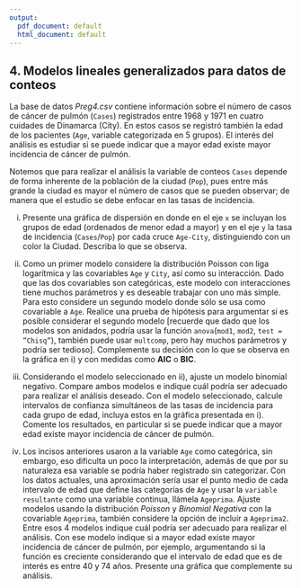 ```yaml
---
output:
  pdf_document: default
  html_document: default
---
```

## 4. Modelos lineales generalizados para datos de conteos

La base de datos _Preg4.csv_ contiene información sobre el número de casos de cáncer de pulmón (`Cases`) registrados entre 1968 y 1971
en cuatro cuidades de Dinamarca (City).
En estos casos se registró también la edad de los pacientes
(`Age`, variable categorizada en 5 grupos).
El interés del análisis es estudiar si se puede indicar que
a mayor edad existe mayor incidencia de cáncer de pulmón.

Notemos que para realizar el análisis la variable de conteos `Cases` depende de forma inherente de la población de la ciudad (`Pop`),
pues entre más grande la ciudad es mayor el número de casos que se pueden observar;
de manera que el estudio se debe enfocar en las tasas de incidencia.

i. Presente una gráfica de dispersión en donde en el eje `x` se incluyan los grupos de edad (ordenados de menor edad a mayor) y en el eje `y` la tasa de incidencia (`Cases`/`Pop`) por cada cruce `Age-City`,
distinguiendo con un color la Ciudad.
Describa lo que se observa.

ii. Como un primer modelo considere la distribución Poisson con liga logarítmica y las covariables `Age` y `City`, así como su interacción.
Dado que las dos covariables son categóricas,
este modelo con interacciones tiene muchos parámetros y es deseable trabajar con uno más simple.
Para esto considere un segundo modelo donde sólo se usa como covariable a `Age`.
Realice una prueba de hipótesis para argumentar si es posible considerar el segundo modelo
[recuerde que dado que los modelos son anidados, podría
usar la función `anova`(`mod1`, `mod2`, `test = ”Chisq”`),
también puede usar `multcomp`, pero hay muchos parámetros y podría ser tedioso].
Complemente su decisión con lo que se observa en la gráfica en i) y
con medidas como **AIC** o **BIC**.

iii. Considerando el modelo seleccionado en ii),
ajuste un modelo binomial negativo.
Compare ambos modelos e indique cuál podría ser adecuado para realizar el análisis deseado.
Con el modelo seleccionado,
calcule intervalos de confianza simultáneos de las tasas de incidencia para cada grupo de edad,
incluya estos en la gráfica presentada en i).
Comente los resultados,
en particular si se puede indicar que a mayor edad existe mayor incidencia de cáncer de pulmón.

iv. Los incisos anteriores usaron a la variable `Age` como categórica, sin embargo,
eso dificulta un poco la interpretación,
además de que por su naturaleza esa variable se podría haber registrado sin categorizar.
Con los datos actuales,
una aproximación sería usar el punto medio de cada intervalo de edad que define las categorías de `Age` y usar la `variable resultante` como una variable continua,
llámela `Ageprima`.
Ajuste modelos usando la distribución _Poisson_ y _Binomial Negativa_ con la covariable `Ageprima`,
también considere la opción de incluir a `Ageprima2`.
Entre esos 4 modelos indique cuál podría ser adecuado para realizar el análisis.
Con ese modelo indique si a mayor edad existe mayor incidencia de cáncer de pulmón,
por ejemplo,
argumentando si la función es creciente considerando que el intervalo de edad que es de interés es entre 40 y 74 años.
Presente una gráfica que complemente su análisis.

\newpage

